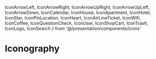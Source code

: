   IconArrowLeft,
  IconArrowRight,
  IconArrowUpRight,
  IconArrowUpLeft,
  IconArrowDown,
  IconCalendar,
  IconHouse,
  IconApartment,
  IconHotel,
  IconStar,
  IconPinLocation,
  IconHeart,
  IconAirLineTicket,
  IconWifi,
  IconCoffee,
  IconQuestionCheck,
  IconUser,
  IconShopCart,
  IconTrash,
  IconLogo,
  IconSearch
} from '@/presentation/components/icons'

<Meta title="Icons/Iconography"/>

# Iconography

<IconGallery>
  <IconItem name="Logo">
    <IconLogo/>
  </IconItem>

  <IconItem name="ArrowLeft">
    <IconArrowLeft color="black"/>
  </IconItem>

  <IconItem name="ArrowRight">
    <IconArrowRight color="black"/>
  </IconItem>

  <IconItem name="ArrowUpRight">
    <IconArrowUpRight color="black"/>
  </IconItem>

  <IconItem name="ArrowUpLeft">
    <IconArrowUpLeft color="black"/>
  </IconItem>

  <IconItem name="ArrowDown">
    <IconArrowDown color="black"/>
  </IconItem>

  <IconItem name="Calendar">
    <IconCalendar color="black"/>
  </IconItem>

  <IconItem name="House">
    <IconHouse color="black"/>
  </IconItem>

  <IconItem name="Apartment">
    <IconApartment color="black"/>
  </IconItem>

  <IconItem name="Hotel">
    <IconHotel color="black"/>
  </IconItem>

  <IconItem name="Star">
    <IconStar color="orange"/>
  </IconItem>

  <IconItem name="Pin Location">
    <IconPinLocation color="black"/>
  </IconItem>

  <IconItem name="Heart">
    <IconHeart color="black"/>
  </IconItem>

  <IconItem name="AirLine Ticket">
    <IconAirLineTicket color="black"/>
  </IconItem>

  <IconItem name="Wifi">
    <IconWifi color="black"/>
  </IconItem>

  <IconItem name="Coffee">
    <IconCoffee color="black"/>
  </IconItem>

  <IconItem name="QuestionCheck">
    <IconQuestionCheck color="black"/>
  </IconItem>

  <IconItem name="User">
    <IconUser color="black"/>
  </IconItem>

  <IconItem name="ShopCart">
    <IconShopCart color="black"/>
  </IconItem>

  <IconItem name="Trash">
    <IconTrash color="black"/>
  </IconItem>

  <IconItem name="Search">
    <IconSearch color="black"/>
  </IconItem>
</IconGallery>
